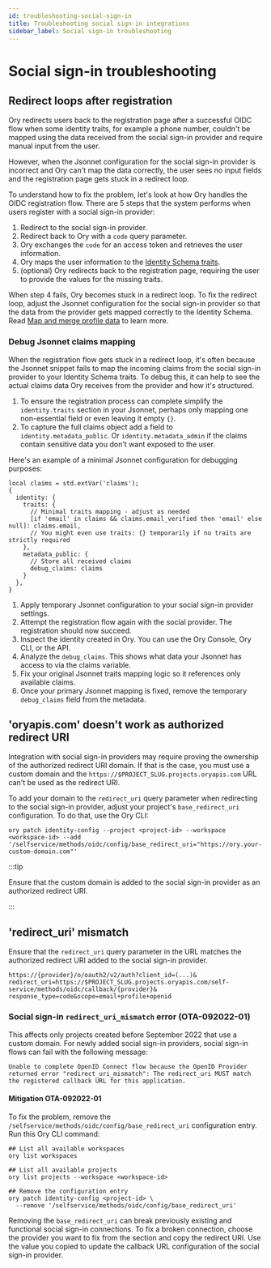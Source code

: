 ```yaml
---
id: troubleshooting-social-sign-in
title: Troubleshooting social sign-in integrations
sidebar_label: Social sign-in troubleshooting
---
```


# Social sign-in troubleshooting

## Redirect loops after registration

Ory redirects users back to the registration page after a successful OIDC flow when some identity traits, for example a phone
number, couldn't be mapped using the data received from the social sign-in provider and require manual input from the user.

However, when the Jsonnet configuration for the social sign-in provider is incorrect and Ory can't map the data correctly, the
user sees no input fields and the registration page gets stuck in a redirect loop.

To understand how to fix the problem, let's look at how Ory handles the OIDC registration flow. There are 5 steps that the system
performs when users register with a social sign-in provider:

1. Redirect to the social sign-in provider.
2. Redirect back to Ory with a `code` query parameter.
3. Ory exchanges the `code` for an access token and retrieves the user information.
4. Ory maps the user information to the [Identity Schema traits](../kratos/manage-identities/identity-schema).
5. (optional) Ory redirects back to the registration page, requiring the user to provide the values for the missing traits.

When step 4 fails, Ory becomes stuck in a redirect loop. To fix the redirect loop, adjust the Jsonnet configuration for the social
sign-in provider so that the data from the provider gets mapped correctly to the Identity Schema. Read
[Map and merge profile data](../kratos/social-signin/data-mapping) to learn more.

### Debug Jsonnet claims mapping

When the registration flow gets stuck in a redirect loop, it's often because the Jsonnet snippet fails to map the incoming claims
from the social sign-in provider to your Identity Schema traits. To debug this, it can help to see the actual claims data Ory
receives from the provider and how it's structured.

1. To ensure the registration process can complete simplify the `identity.traits` section in your Jsonnet, perhaps only mapping
   one non-essential field or even leaving it empty `{}`.
2. To capture the full claims object add a field to `identity.metadata_public`. Or `identity.metadata_admin` if the claims contain
   sensitive data you don't want exposed to the user.

Here's an example of a minimal Jsonnet configuration for debugging purposes:

```jsonnet
local claims = std.extVar('claims');
{
  identity: {
    traits: {
      // Minimal traits mapping - adjust as needed
      [if 'email' in claims && claims.email_verified then 'email' else null]: claims.email,
      // You might even use traits: {} temporarily if no traits are strictly required
    },
    metadata_public: {
      // Store all received claims
      debug_claims: claims
    }
  },
}
```

1. Apply temporary Jsonnet configuration to your social sign-in provider settings.
2. Attempt the registration flow again with the social provider. The registration should now succeed.
3. Inspect the identity created in Ory. You can use the Ory Console, Ory CLI, or the API.
4. Analyze the `debug_claims`. This shows what data your Jsonnet has access to via the claims variable.
5. Fix your original Jsonnet traits mapping logic so it references only available claims.
6. Once your primary Jsonnet mapping is fixed, remove the temporary `debug_claims` field from the metadata.

## 'oryapis.com' doesn't work as authorized redirect URI

Integration with social sign-in providers may require proving the ownership of the authorized redirect URI domain. If that is the
case, you must use a custom domain and the `https://$PROJECT_SLUG.projects.oryapis.com` URL can't be used as the redirect URI.

To add your domain to the `redirect_uri` query parameter when redirecting to the social sign-in provider, adjust your project's
`base_redirect_uri` configuration. To do that, use the Ory CLI:

```shell
ory patch identity-config --project <project-id> --workspace <workspace-id> --add '/selfservice/methods/oidc/config/base_redirect_uri="https://ory.your-custom-domain.com"'
```

:::tip

Ensure that the custom domain is added to the social sign-in provider as an authorized redirect URI.

:::

## 'redirect_uri' mismatch

Ensure that the `redirect_uri` query parameter in the URL matches the authorized redirect URI added to the social sign-in
provider.

```
https://{provider}/o/oauth2/v2/auth?client_id=(...)&
redirect_uri=https://$PROJECT_SLUG.projects.oryapis.com/self-service/methods/oidc/callback/{provider}&
response_type=code&scope=email+profile+openid
```

### Social sign-in `redirect_uri_mismatch` error (OTA-092022-01)

This affects only projects created before September 2022 that use a custom domain. For newly added social sign-in providers,
social sign-in flows can fail with the following message:

```text
Unable to complete OpenID Connect flow because the OpenID Provider returned error "redirect_uri_mismatch": The redirect_uri MUST match the registered callback URL for this application.
```

#### Mitigation OTA-092022-01

To fix the problem, remove the `/selfservice/methods/oidc/config/base_redirect_uri` configuration entry. Run this Ory CLI command:

```shell
## List all available workspaces
ory list workspaces

## List all available projects
ory list projects --workspace <workspace-id>

## Remove the configuration entry
ory patch identity-config <project-id> \
  --remove '/selfservice/methods/oidc/config/base_redirect_uri'
```

Removing the `base_redirect_uri` can break previously existing and functional social sign-in connections. To fix a broken
connection, choose the provider you want to fix from the <ConsoleLink route="project.socialSignIn" /> section and copy the
redirect URI. Use the value you copied to update the callback URL configuration of the social sign-in provider.
